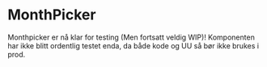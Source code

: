 
<Meta title="ds-react/Monthpicker" />

# MonthPicker

Monthpicker er nå klar for testing (Men fortsatt veldig WIP)! Komponenten har ikke blitt ordentlig testet enda, da både kode og UU så bør ikke brukes i prod.
